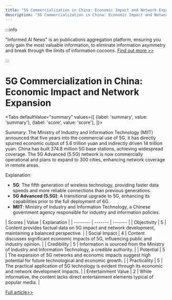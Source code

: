 ```yaml
---
title: "5G Commercialization in China: Economic Impact and Network Expansion"
description: "5G Commercialization in China: Economic Impact and Network Expansion"
---
```



:::info

"Informed AI News" is an publications aggregation platform, ensuring you only gain the most valuable information, to eliminate information asymmetry and break through the limits of information cocoons.  [Find out more >>](/)

:::

# 5G Commercialization in China: Economic Impact and Network Expansion


<Tabs
	defaultValue="summary"
	values={[
	{label: 'summary', value: 'summary'},
	{label: 'score', value: 'score'},
]}>
<TabItem value="summary">


Summary:
The Ministry of Industry and Information Technology (MIIT) announced that five years into the commercial use of 5G, it has directly spurred economic output of 5.6 trillion yuan and indirectly driven 14 trillion yuan. China has built 374.8 million 5G base stations, achieving widespread coverage. The 5G Advanced (5.5G) network is now commercially operational and plans to expand to 300 cities, enhancing network coverage in remote areas.

Explanation:
- **5G**: The fifth generation of wireless technology, providing faster data speeds and more reliable connections than previous generations.
- **5G Advanced (5.5G)**: A transitional upgrade to 5G, enhancing its capabilities prior to the full deployment of 6G.
- **MIIT**: Ministry of Industry and Information Technology, a Chinese government agency responsible for industry and information policies.
</TabItem>
<TabItem value="score">
	| Scores     | Value   | Explanation |
	| -------- | ------- | ------- |
	| Objectivity  | 5    | Content provides factual data on 5G impact and network development, maintaining a balanced perspective.    |
	| Social Impact | 4     | Content discusses significant economic impacts of 5G, influencing public and industry opinion.    |
	| Credibility    | 5    | Information is sourced from the Ministry of Industry and Information Technology, a credible authority.    |
	| Potential    | 5    | The expansion of 5G networks and economic impacts suggest high potential for future technological and economic growth.    |
	| Practicality    | 5    | The practical application of 5G technology is evident through its economic and network development impacts.    |
	| Entertainment Value    | 2    | While informative, the content lacks direct entertainment elements typical of popular media.    |
</TabItem>
</Tabs>

[Full article>>](https://readhub.cn/topic/8aH3NlHUNGI)
